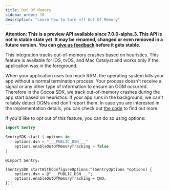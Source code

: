 ```yaml
---
title: Out Of Memory
sidebar_order: 10
description: "Learn how to turn off Out Of Memory"
---
```


**Attention: This is a preview API available since 7.0.0-alpha.3. This API is not in stable state yet. It may be renamed, changed or even removed in a future version. You can [give us feedback](https://github.com/getsentry/sentry-cocoa/discussions/1016) before it gets stable.**

This integration tracks out-of-memory crashes based on heuristics. This feature is available for iOS, tvOS, and Mac Catalyst and works only if the application was in the foreground.

When your application uses too much RAM, the operating system kills your app without a normal termination process. Your process doesn't receive a signal or any other type of information to ensure an OOM occurred. Therefore in the Cocoa SDK, we track out-of-memory crashes during the app start based on heuristics. If your app runs in the background, we can't reliably detect OOMs and don't report them. In case you are interested in the implementation details, you can check out [the code](https://github.com/getsentry/sentry-cocoa/blob/master/Sources/Sentry/SentryOutOfMemoryLogic.m) to find out more.

If you'd like to opt out of this feature, you can do so using options:

```swift {tabTitle:Swift}
import Sentry

SentrySDK.start { options in
    options.dsn = "___PUBLIC_DSN___"
    options.enableOutOfMemoryTracking = false
}
```

```objc {tabTitle:Objective-C}
@import Sentry;

[SentrySDK startWithConfigureOptions:^(SentryOptions *options) {
    options.dsn = @"___PUBLIC_DSN___";
    options.enableOutOfMemoryTracking = @NO;
}];

```
